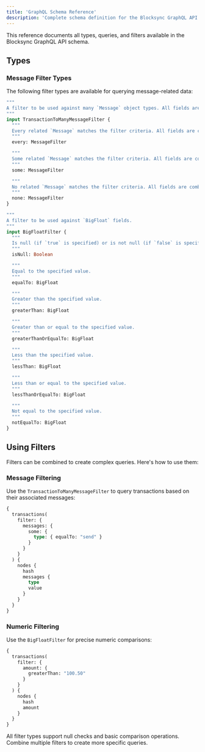 ```yaml
---
title: 'GraphQL Schema Reference'
description: 'Complete schema definition for the Blocksync GraphQL API'
---
```


<Tip>
  This reference documents all types, queries, and filters available in the Blocksync GraphQL API schema.
</Tip>

## Types

### Message Filter Types

The following filter types are available for querying message-related data:

```graphql
"""
A filter to be used against many `Message` object types. All fields are combined with a logical 'and.'
"""
input TransactionToManyMessageFilter {
  """
  Every related `Message` matches the filter criteria. All fields are combined with a logical 'and.'
  """
  every: MessageFilter

  """
  Some related `Message` matches the filter criteria. All fields are combined with a logical 'and.'
  """
  some: MessageFilter

  """
  No related `Message` matches the filter criteria. All fields are combined with a logical 'and.'
  """
  none: MessageFilter
}

"""
A filter to be used against `BigFloat` fields.
"""
input BigFloatFilter {
  """
  Is null (if `true` is specified) or is not null (if `false` is specified).
  """
  isNull: Boolean

  """
  Equal to the specified value.
  """
  equalTo: BigFloat

  """
  Greater than the specified value.
  """
  greaterThan: BigFloat

  """
  Greater than or equal to the specified value.
  """
  greaterThanOrEqualTo: BigFloat

  """
  Less than the specified value.
  """
  lessThan: BigFloat

  """
  Less than or equal to the specified value.
  """
  lessThanOrEqualTo: BigFloat

  """
  Not equal to the specified value.
  """
  notEqualTo: BigFloat
}
```

## Using Filters

Filters can be combined to create complex queries. Here's how to use them:

### Message Filtering

Use the `TransactionToManyMessageFilter` to query transactions based on their associated messages:

```graphql
{
  transactions(
    filter: {
      messages: {
        some: {
          type: { equalTo: "send" }
        }
      }
    }
  ) {
    nodes {
      hash
      messages {
        type
        value
      }
    }
  }
}
```

### Numeric Filtering

Use the `BigFloatFilter` for precise numeric comparisons:

```graphql
{
  transactions(
    filter: {
      amount: {
        greaterThan: "100.50"
      }
    }
  ) {
    nodes {
      hash
      amount
    }
  }
}
```

<Tip>
  All filter types support null checks and basic comparison operations. Combine multiple filters to create more specific queries.
</Tip>